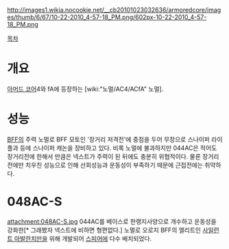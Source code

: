 http://images1.wikia.nocookie.net/__cb20101023032636/armoredcore/images/thumb/6/67/10-22-2010_4-57-18_PM.png/602px-10-22-2010_4-57-18_PM.png

[[목차]]
= 개요 =
[[아머드 코어]]4와 fA에 등장하는 [wiki:"노멀/AC4/ACfA" 노멀].

= 성능 =
[[BFF]]의 주력 노멀로 BFF 모토인 '장거리 저격전'에 중점을 두어 무장으로 스나이퍼 라이플과 등에 스나이퍼 캐논을 장비하고 있다. 비록 노멀에 불과하지만 044AC은 적어도 장거리전에 한해서 만큼은 넥스트가 주력이 된 뒤에도 충분히 위협적이다. 물론 장거리전에만 치우친 성능으로 인해 선회성능과 운동성이 부족하기 때문에 근접전에는 취약하다.

= 048AC-S =
attachment:048AC-S.jpg
044AC를 베이스로 한랭지사양으로 개수하고 운동성을 강화한[* 그래봤자 넥스트에 비하면 형편없다.] 노멀로 오로지 BFF의 엘리트인 [[사일런트 아발란치]]만을 위해 개발되어 [[스피어]]에 다수 배치되었다.
